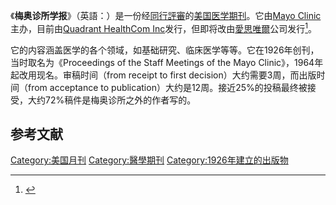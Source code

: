 {{Infobox Journal
| title = 梅奥诊所学报
| cover =
| formernames = ''Proceedings of the Staff Meetings of the Mayo Clinic''
| editor = William L. Lanier
| discipline = [[医学|医学]]
| language = [[English_language|英语]]
| abbreviation = Mayo Clin. Proc.
| publisher = [[Quadrant_HealthCom_Inc|Quadrant HealthCom Inc]]
| country = [[美国|美国]]
| frequency = 月刊
| history = 1926至今
| openaccess =
| impact = 6.262
| impact-year = 2014
| website = http://www.mayoclinicproceedings.com
| link1 =
| link1-name =
| link2 =
| link2-name =<!--
| RSS = http://www.mayoclinicproceedings.com/rss/recent.xml-->
| atom =
| JSTOR =
| OCLC =
| LCCN =
| CODEN =
| ISSN = 0025-6196
| eISSN = 1942-5546
}} 

《'''梅奥诊所学报'''》（英語：{{lang|en|'''Mayo Clinic Proceedings'''}}）是一份经[[同行評審|同行評審]]的[[美国|美国]][[医学|医学]][[期刊|期刊]]。它由[[马约诊所|Mayo Clinic]]主办，目前由[[Quadrant_HealthCom_Inc|Quadrant HealthCom Inc]]发行，但即将改由[[愛思唯爾|愛思唯爾]]公司发行<ref>{{Cite web |url=http://www.mayoclinicproceedings.com/site/misc/about.xhtml |title=About the Journal |author=Mayo Foundation for Medical Education and Research |publisher=Mayo Clinic Proceedings |language=en |accessdate=2011-11-29 }}{{dead link|date=2018年1月 |bot=InternetArchiveBot |fix-attempted=yes }}</ref>。

它的内容涵盖医学的各个领域，如基础研究、临床医学等等。它在1926年创刊，当时取名为《Proceedings of the Staff Meetings of the Mayo Clinic》，1964年起改用现名。审稿时间（from receipt to first decision）大约需要3周，而出版时间（from acceptance to publication）大约是12周。接近25%的投稿最终被接受，大约72%稿件是梅奥诊所之外的作者写的。

==参考文献==
<references/>

{{pub-stub}}

[[Category:美国月刊|Category:美国月刊]]
[[Category:醫學期刊|Category:醫學期刊]]
[[Category:1926年建立的出版物|Category:1926年建立的出版物]]
